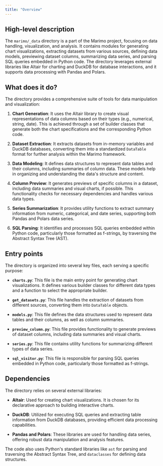 ```yaml
---
title: "Overview"
---
```


## High-level description

The `marimo/_data` directory is a part of the Marimo project, focusing on data handling, visualization, and analysis. It contains modules for generating chart visualizations, extracting datasets from various sources, defining data models, previewing dataset columns, summarizing data series, and parsing SQL queries embedded in Python code. The directory leverages external libraries like Altair for charting and DuckDB for database interactions, and it supports data processing with Pandas and Polars.

## What does it do?

The directory provides a comprehensive suite of tools for data manipulation and visualization:

1. **Chart Generation**: It uses the Altair library to create visual representations of data columns based on their types (e.g., numerical, string, date). This is achieved through a set of builder classes that generate both the chart specifications and the corresponding Python code.

2. **Dataset Extraction**: It extracts datasets from in-memory variables and DuckDB databases, converting them into a standardized `DataTable` format for further analysis within the Marimo framework.

3. **Data Modeling**: It defines data structures to represent data tables and their columns, including summaries of column data. These models help in organizing and understanding the data's structure and content.

4. **Column Preview**: It generates previews of specific columns in a dataset, including data summaries and visual charts, if possible. This functionality checks for necessary dependencies and handles various data types.

5. **Series Summarization**: It provides utility functions to extract summary information from numeric, categorical, and date series, supporting both Pandas and Polars data series.

6. **SQL Parsing**: It identifies and processes SQL queries embedded within Python code, particularly those formatted as f-strings, by traversing the Abstract Syntax Tree (AST).

## Entry points

The directory is organized into several key files, each serving a specific purpose:

- **`charts.py`**: This file is the main entry point for generating chart visualizations. It defines various builder classes for different data types and a function to select the appropriate builder.

- **`get_datasets.py`**: This file handles the extraction of datasets from different sources, converting them into `DataTable` objects.

- **`models.py`**: This file defines the data structures used to represent data tables and their columns, as well as column summaries.

- **`preview_column.py`**: This file provides functionality to generate previews of dataset columns, including data summaries and visual charts.

- **`series.py`**: This file contains utility functions for summarizing different types of data series.

- **`sql_visitor.py`**: This file is responsible for parsing SQL queries embedded in Python code, particularly those formatted as f-strings.

## Dependencies

The directory relies on several external libraries:

- **Altair**: Used for creating chart visualizations. It is chosen for its declarative approach to building interactive charts.

- **DuckDB**: Utilized for executing SQL queries and extracting table information from DuckDB databases, providing efficient data processing capabilities.

- **Pandas and Polars**: These libraries are used for handling data series, offering robust data manipulation and analysis features.

The code also uses Python's standard libraries like `ast` for parsing and traversing the Abstract Syntax Tree, and `dataclasses` for defining data structures.